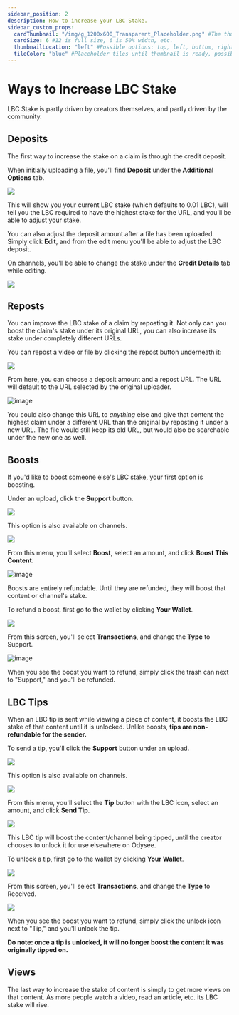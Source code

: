 ---
sidebar_position: 2
description: How to increase your LBC Stake.
sidebar_custom_props:
  cardThumbnail: "/img/g_1200x600_Transparent_Placeholder.png" #The thumbnail on the category card.
  cardSize: 6 #12 is full size, 6 is 50% width, etc.
  thumbnailLocation: "left" #Possible options: top, left, bottom, right, none
  tileColor: "blue" #Placeholder tiles until thumbnail is ready, possible options: blue, cream, darkpurple, lightpurple, mauve, orange, pink, none
---

# Ways to Increase LBC Stake

LBC Stake is partly driven by creators themselves, and partly driven by the community.

## Deposits

The first way to increase the stake on a claim is through the credit deposit.

When initially uploading a file, you'll find **Deposit** under the **Additional Options** tab.

![](/img/en/category-uploading7.png)

This will show you your current LBC stake (which defaults to 0.01 LBC), will tell you the LBC required to have the highest stake for the URL, and you'll be able to adjust your stake.

You can also adjust the deposit amount after a file has been uploaded. Simply click **Edit**, and from the edit menu you'll be able to adjust the LBC deposit.

On channels, you'll be able to change the stake under the **Credit Details** tab while editing.

![](/img/en/category-channels6.png)

## Reposts

You can improve the LBC stake of a claim by reposting it. Not only can you boost the claim's stake under its original URL, you can also increase its stake under completely different URLs.

You can repost a video or file by clicking the repost button underneath it:

![](/img/en/category-interaction7.png)

From here, you can choose a deposit amount and a repost URL. The URL will default to the URL selected by the original uploader.

![image](https://user-images.githubusercontent.com/80921344/193661010-db6f2ce5-1b54-492b-8bf6-aef502e5c113.png)

You could also change this URL to *anything* else and give that content the highest claim under a different URL than the original by reposting it under a new URL. The file would still keep its old URL, but would also be searchable under the new one as well.

## Boosts

If you'd like to boost someone else's LBC stake, your first option is boosting.

Under an upload, click the **Support** button.

![](/img/en/category-monetization5.png)

This option is also available on channels.

![](/img/en/category-monetization6.png)

From this menu, you'll select **Boost**, select an amount, and click **Boost This Content**.

![image](https://user-images.githubusercontent.com/80921344/193661312-6eb519f8-8eec-4d11-a6c0-22fff2175d73.png)

Boosts are entirely refundable. Until they are refunded, they will boost that content or channel's stake.

To refund a boost, first go to the wallet by clicking **Your Wallet**.

![](/img/en/category-wallet1.png)

From this screen, you'll select **Transactions**, and change the **Type** to Support.

![image](https://user-images.githubusercontent.com/80921344/193661629-51ccc777-5c2d-47a2-8135-ed28d91dd6a0.png)

When you see the boost you want to refund, simply click the trash can next to "Support," and you'll be refunded.

## LBC Tips

When an LBC tip is sent while viewing a piece of content, it boosts the LBC stake of that content until it is unlocked. Unlike boosts, **tips are non-refundable for the sender.**

To send a tip, you'll click the **Support** button under an upload.

![](/img/en/category-monetization5.png)

This option is also available on channels.

![](/img/en/category-monetization6.png)

From this menu, you'll select the **Tip** button with the LBC icon, select an amount, and click **Send Tip**.

![](/img/en/category-monetization8.png)

This LBC tip will boost the content/channel being tipped, until the creator chooses to unlock it for use elsewhere on Odysee.

To unlock a tip, first go to the wallet by clicking **Your Wallet**.

![](/img/en/category-wallet1.png)

From this screen, you'll select **Transactions**, and change the **Type** to Received.

![](/img/en/odysee-monetization9.png)

When you see the boost you want to refund, simply click the unlock icon next to "Tip," and you'll unlock the tip.

**Do note: once a tip is unlocked, it will no longer boost the content it was originally tipped on.**

## Views

The last way to increase the stake of content is simply to get more views on that content. As more people watch a video, read an article, etc. its LBC stake will rise.
